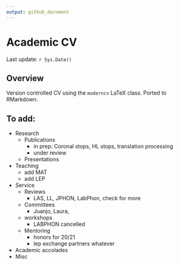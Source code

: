 ```yaml
---
output: github_document
---
```


# Academic CV

Last update: `r Sys.Date()`

## Overview

Version controlled CV using the `moderncv` LaTeX class. Ported to RMarkdown. 

## To add:

- Research
  - Publications
    - in prep: Coronal stops, HL stops, translation processing
    - under review
  - Presentations
- Teaching
  - add MAT
  - add LEP
- Service
  - Reviews
    - LAS, LL, JPHON, LabPhon, check for more 
  - Committees
    - Juanjo, Laura, 
  - workshops
    - LABPHON cancelled
  - Mentoring
    - honors for 20/21
    - lep exchange partners whatever
- Academic accolades
- Misc


